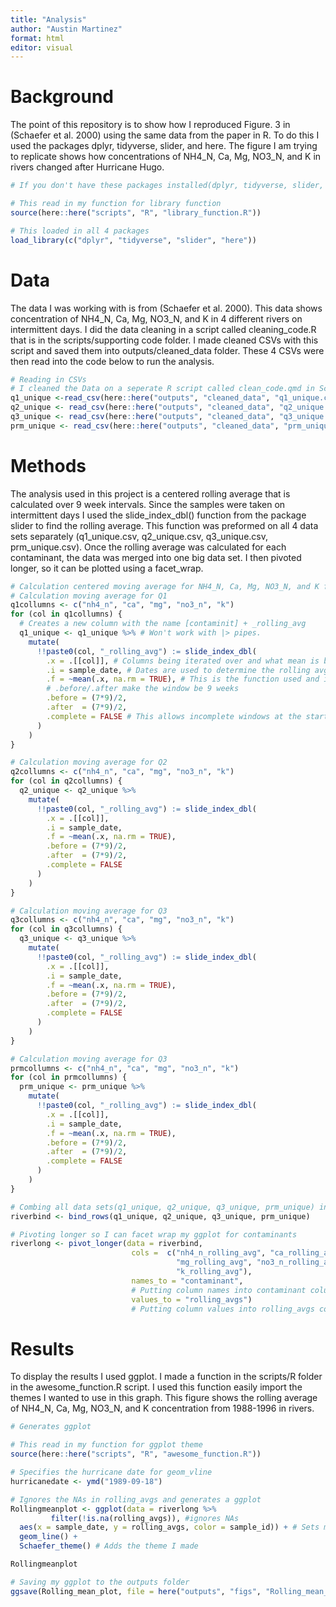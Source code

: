 ```yaml
---
title: "Analysis"
author: "Austin Martinez"
format: html
editor: visual
---
```


# Background

The point of this repository is to show how I reproduced Figure. 3 in (Schaefer et al. 2000) using the same data from the paper in R. To do this I used the packages dplyr, tidyverse, slider, and here. The figure I am trying to replicate shows how concentrations of NH4_N, Ca, Mg, NO3_N, and K in rivers changed after Hurricane Hugo.

```r
# If you don't have these packages installed(dplyr, tidyverse, slider, here) downloaded use the install.packages.R script in scripts/supporting code
```

```r
# This read in my function for library function
source(here::here("scripts", "R", "library_function.R"))

# This loaded in all 4 packages
load_library(c("dplyr", "tidyverse", "slider", "here"))

```

# Data

The data I was working with is from (Schaefer et al. 2000). This data shows concentration of NH4_N, Ca, Mg, NO3_N, and K in 4 different rivers on intermittent days. I did the data cleaning in a script called cleaning_code.R that is in the scripts/supporting code folder. I made cleaned CSVs with this script and saved them into outputs/cleaned_data folder. These 4 CSVs were then read into the code below to run the analysis.

```r
# Reading in CSVs
# I cleaned the Data on a seperate R script called clean_code.qmd in Scripts/Supporting Code
q1_unique <-read_csv(here::here("outputs", "cleaned_data", "q1_unique.csv"))
q2_unique <- read_csv(here::here("outputs", "cleaned_data", "q2_unique.csv"))
q3_unique <- read_csv(here::here("outputs", "cleaned_data", "q3_unique.csv"))
prm_unique <- read_csv(here::here("outputs", "cleaned_data", "prm_unique.csv"))


```

# Methods

The analysis used in this project is a centered rolling average that is calculated over 9 week intervals. Since the samples were taken on intermittent days I used the slide_index_dbl() function from the package slider to find the rolling average. This function was preformed on all 4 data sets separately (q1_unique.csv, q2_unique.csv, q3_unique.csv, prm_unique.csv). Once the rolling average was calculated for each contaminant, the data was merged into one big data set. I then pivoted longer, so it can be plotted using a facet_wrap.

```r
# Calculation centered moving average for NH4_N, Ca, Mg, NO3_N, and K for each data with a 9 week sliding window.
# Calculation moving average for Q1
q1collumns <- c("nh4_n", "ca", "mg", "no3_n", "k")
for (col in q1collumns) {
  # Creates a new column with the name [contaminit] + _rolling_avg
  q1_unique <- q1_unique %>% # Won't work with |> pipes. 
    mutate(
      !!paste0(col, "_rolling_avg") := slide_index_dbl( 
        .x = .[[col]], # Columns being iterated over and what mean is being applied too
        .i = sample_date, # Dates are used to determine the rolling avg window 
        .f = ~mean(.x, na.rm = TRUE), # This is the function used and ignores the NAs
        # .before/.after make the window be 9 weeks
        .before = (7*9)/2,   
        .after  = (7*9)/2,
        .complete = FALSE # This allows incomplete windows at the start and end of dates column
      )
    )
}

# Calculation moving average for Q2
q2collumns <- c("nh4_n", "ca", "mg", "no3_n", "k")
for (col in q2collumns) {
  q2_unique <- q2_unique %>%
    mutate(
      !!paste0(col, "_rolling_avg") := slide_index_dbl(
        .x = .[[col]],
        .i = sample_date,
        .f = ~mean(.x, na.rm = TRUE),  
        .before = (7*9)/2,
        .after  = (7*9)/2,
        .complete = FALSE
      )
    )
}

# Calculation moving average for Q3
q3collumns <- c("nh4_n", "ca", "mg", "no3_n", "k")
for (col in q3collumns) {
  q3_unique <- q3_unique %>%
    mutate(
      !!paste0(col, "_rolling_avg") := slide_index_dbl(
        .x = .[[col]],
        .i = sample_date,
        .f = ~mean(.x, na.rm = TRUE),  
        .before = (7*9)/2, 
        .after  = (7*9)/2,
        .complete = FALSE
      )
    )
}

# Calculation moving average for Q3
prmcollumns <- c("nh4_n", "ca", "mg", "no3_n", "k")
for (col in prmcollumns) {
  prm_unique <- prm_unique %>%
    mutate(
      !!paste0(col, "_rolling_avg") := slide_index_dbl(
        .x = .[[col]],
        .i = sample_date,
        .f = ~mean(.x, na.rm = TRUE),
        .before = (7*9)/2,
        .after  = (7*9)/2,
        .complete = FALSE
      )
    )
}

# Combing all data sets(q1_unique, q2_unique, q3_unique, prm_unique) into one.
riverbind <- bind_rows(q1_unique, q2_unique, q3_unique, prm_unique)

# Pivoting longer so I can facet wrap my ggplot for contaminants
riverlong <- pivot_longer(data = riverbind, 
                           cols =  c("nh4_n_rolling_avg", "ca_rolling_avg", 
                                     "mg_rolling_avg", "no3_n_rolling_avg",
                                     "k_rolling_avg"), 
                           names_to = "contaminant", 
                           # Putting column names into contaminant column
                           values_to = "rolling_avgs") 
                           # Putting column values into rolling_avgs column
```

# Results

To display the results I used ggplot. I made a function in the scripts/R folder in the awesome_function.R script. I used this function easily import the themes I wanted to use in this graph. This figure shows the rolling average of NH4_N, Ca, Mg, NO3_N, and K concentration from 1988-1996 in rivers.

```r
# Generates ggplot

# This read in my function for ggplot theme
source(here::here("scripts", "R", "awesome_function.R"))

# Specifies the hurricane date for geom_vline
hurricanedate <- ymd("1989-09-18")

# Ignores the NAs in rolling_avgs and generates a ggplot
Rollingmeanplot <- ggplot(data = riverlong %>% 
         filter(!is.na(rolling_avgs)), #ignores NAs
  aes(x = sample_date, y = rolling_avgs, color = sample_id)) + # Sets my sample_date as x and rolling_avgs as y
  geom_line() + 
  Schaefer_theme() # Adds the theme I made

Rollingmeanplot
```

```r
# Saving my ggplot to the outputs folder
ggsave(Rolling_mean_plot, file = here("outputs", "figs", "Rolling_mean_plot.png"))
```


